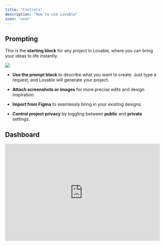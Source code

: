 ```yaml
---
title: "Controls"
description: "How to use Lovable"
icon: 'user'
---
```


## Prompting

This is the **starting block** for any project in Lovable, where you can bring your ideas to life instantly.

![](/images/lovable-prompting.png)

* **Use the prompt block** to describe what you want to create. Just type a request, and Lovable will generate your project.

* **Attach screenshots or images** for more precise edits and design inspiration.

* **Import from Figma** to seamlessly bring in your existing designs.

* **Control project privacy** by toggling between **public** and **private** settings.

## Dashboard

<iframe width="100%" height="315" src="https://www.youtube.com/embed/O0dVaqTt29A?si=VmhNCHXS1tctWbNo" title="YouTube video player" frameborder="0" allow="accelerometer; autoplay; clipboard-write; encrypted-media; gyroscope; picture-in-picture; web-share" referrerpolicy="strict-origin-when-cross-origin" allowfullscreen />

At Lovable, simplicity is key:

* **Kickstart your project** with a single prompt.

* **Explore all projects**, including the latest and featured ones.

* **Jumpstart with a template** from our curated selection.

* **Personalize your experience** by viewing and editing your profile.

* **Manage your account** to check monthly credits and adjust settings.

* **Experiment with Labs features** like Chat mode—toggle them on or off.

* **Upgrade or downgrade your plan** seamlessly.

## Project&#x20;

<iframe width="100%" height="315" src="https://www.youtube.com/embed/j-qhowI2tQY?si=ckB-K5Gn01Y6tPBd" title="YouTube video player" frameborder="0" allow="accelerometer; autoplay; clipboard-write; encrypted-media; gyroscope; picture-in-picture; web-share" referrerpolicy="strict-origin-when-cross-origin" allowfullscreen />

### Project Overview

At Lovable, every project follows a structured workflow:

* **Edit with ease** using a chat-based interface.

* **Attach images** for precision edits and inspiration.

* **Select and visually edit components** for a seamless design experience.

* **Switch effortlessly** between edit mode and chat mode.

* **Track changes** with version history and restore any previous version.

* **Navigate through pages** of your project with ease.

* **Enable remixing** or rename your project as needed.

* **Integrate with Supabase** for backend capabilities.

* **Collaborate via GitHub** to edit and manage your code.

* **Publish, deploy, and share** your project with a preview link (remember to re-publish after changes).

* **Toggle between web and mobile view** for responsive design.

* **Refresh the preview modal** to see updates instantly.

* **Open your project directly** using the preview link.

### Project Settings

Every project’s settings empower you to:

* **View key project details** like total edits and creation date.

* **Set up custom knowledge** to tailor your project’s context.

* **Connect to a GitHub repository** for seamless collaboration.

* **Adjust project visibility** from public to private.

* **Manage the badge display** (available for paid plans only).

* **Rename your project** anytime.

* **Delete your project** (⚠️ Danger Zone).

### Project Access

You can always quickly access:

* **Dashboard** for an overview of your projects.

* **Account settings** to manage your profile and preferences.

* **Documentation, Feedback Portal, and Support** for guidance and assistance.

* **Log out** securely from your Lovable account.